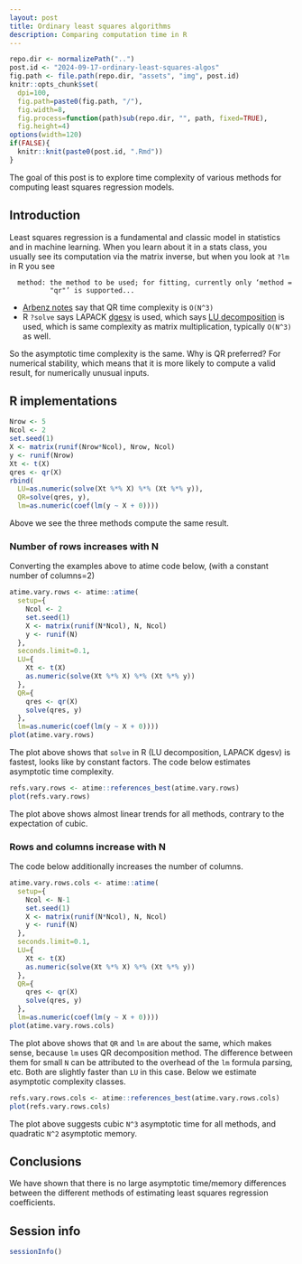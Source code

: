 ```yaml
---
layout: post
title: Ordinary least squares algorithms
description: Comparing computation time in R
---
```


```r
repo.dir <- normalizePath("..")
post.id <- "2024-09-17-ordinary-least-squares-algos"
fig.path <- file.path(repo.dir, "assets", "img", post.id)
knitr::opts_chunk$set(
  dpi=100,
  fig.path=paste0(fig.path, "/"),
  fig.width=8,
  fig.process=function(path)sub(repo.dir, "", path, fixed=TRUE),
  fig.height=4)
options(width=120)
if(FALSE){
  knitr::knit(paste0(post.id, ".Rmd"))
}
```

The goal of this post is to explore time complexity of various methods
for computing least squares regression models.

## Introduction 

Least squares regression is a fundamental and classic model in
statistics and in machine learning. When you learn about it in a
stats class, you usually see its computation via the matrix inverse,
but when you look at `?lm` in R you see

```
  method: the method to be used; for fitting, currently only ‘method =
          "qr"’ is supported...
```

- [Arbenz
  notes](https://people.inf.ethz.ch/arbenz/ewp/Lnotes/chapter4.pdf)
  say that QR time complexity is `O(N^3)`
- R `?solve` says LAPACK [dgesv](https://netlib.org/lapack/explore-html-3.6.1/d7/d3b/group__double_g_esolve_ga5ee879032a8365897c3ba91e3dc8d512.html) is used, which says [LU decomposition](https://en.wikipedia.org/wiki/LU_decomposition) is used, which is same complexity as matrix multiplication, typically `O(N^3)` as well.

So the asymptotic time complexity is the same. Why is QR preferred?
For numerical stability, which means that it is more likely to compute
a valid result, for numerically unusual inputs.

## R implementations

```r
Nrow <- 5
Ncol <- 2
set.seed(1)
X <- matrix(runif(Nrow*Ncol), Nrow, Ncol)
y <- runif(Nrow)
Xt <- t(X)
qres <- qr(X)
rbind(
  LU=as.numeric(solve(Xt %*% X) %*% (Xt %*% y)),
  QR=solve(qres, y),
  lm=as.numeric(coef(lm(y ~ X + 0))))
```

Above we see the three methods compute the same result.

### Number of rows increases with N

Converting the examples above to atime code below, (with a constant number of columns=2)

```r
atime.vary.rows <- atime::atime(
  setup={
    Ncol <- 2
    set.seed(1)
    X <- matrix(runif(N*Ncol), N, Ncol)
    y <- runif(N)
  },
  seconds.limit=0.1,
  LU={
    Xt <- t(X)
    as.numeric(solve(Xt %*% X) %*% (Xt %*% y))
  },
  QR={
    qres <- qr(X)
    solve(qres, y)
  },
  lm=as.numeric(coef(lm(y ~ X + 0))))
plot(atime.vary.rows)
```

The plot above shows that `solve` in R (LU decomposition, LAPACK
dgesv) is fastest, looks like by constant factors. The code below
estimates asymptotic time complexity.

```r
refs.vary.rows <- atime::references_best(atime.vary.rows)
plot(refs.vary.rows)
```

The plot above shows almost linear trends for all methods, contrary to
the expectation of cubic.

### Rows and columns increase with N

The code below additionally increases the number of columns.

```r
atime.vary.rows.cols <- atime::atime(
  setup={
    Ncol <- N-1
    set.seed(1)
    X <- matrix(runif(N*Ncol), N, Ncol)
    y <- runif(N)
  },
  seconds.limit=0.1,
  LU={
    Xt <- t(X)
    as.numeric(solve(Xt %*% X) %*% (Xt %*% y))
  },
  QR={
    qres <- qr(X)
    solve(qres, y)
  },
  lm=as.numeric(coef(lm(y ~ X + 0))))
plot(atime.vary.rows.cols)
```

The plot above shows that `QR` and `lm` are about the same, which
makes sense, because `lm` uses QR decomposition method. The difference
between them for small `N` can be attributed to the overhead of the
`lm` formula parsing, etc. Both are slightly faster than `LU` in this case.
Below we estimate asymptotic complexity classes.

```r
refs.vary.rows.cols <- atime::references_best(atime.vary.rows.cols)
plot(refs.vary.rows.cols)
```

The plot above suggests cubic `N^3` asymptotic time for all methods, and
quadratic `N^2` asymptotic memory.

## Conclusions

We have shown that there is no large asymptotic time/memory
differences between the different methods of estimating least squares
regression coefficients.

## Session info

```r
sessionInfo()
```
